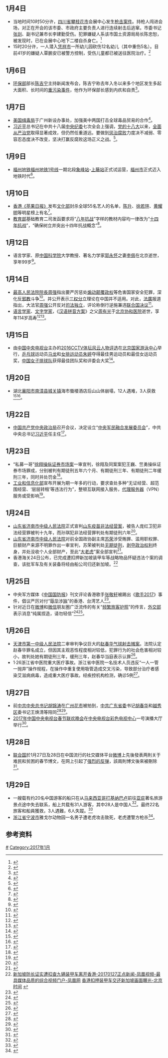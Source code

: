 <noinclude>{{MonthInNewsChina|2017|1}}</noinclude>

==1月4日==
*当地时间10时50分许，[[四川省|四川省]][[攀枝花市|攀枝花市]]会展中心发生[[攀枝花国土局长枪击事件|枪击案件]]。持枪人闯进会场，对正在开会的该市委、市政府主要负责人进行连续射击后逃窜。市委书记[[张剡|张剡]]、副书记兼市长李建勤受伤。犯罪嫌疑人系该市国土资源局局长陈忠恕，被发现时，已在会展中心地下二楼自杀身亡。<ref>{{Cite news |url=http://news.xinhuanet.com/politics/2017-01/04/c_1120244362.htm |title=四川攀枝花市发生一起枪击案件 市委书记及市长受伤 |publisher=新华社 |date=2017-01-04 |accessdate=2017-01-05 |archive-date=2017-01-05 |archive-url=https://web.archive.org/web/20170105180152/http://news.xinhuanet.com/politics/2017-01/04/c_1120244362.htm |dead-url=no }}</ref>
*15时20分许，一人潜入[[凭祥市|凭祥市]]一所幼儿园砍伤12名幼儿（其中重伤5名）。目前41岁的嫌疑人覃鹏安已被警方控制，受伤儿童都已被送往医院治疗。<ref>{{Cite news |url=http://www.chinanews.com/sh/2017/01-05/8114056.shtml |title=广西12幼童被砍伤：嫌犯以接小孩为由进入幼儿园 |publisher=中国新闻网 |date=2017-01-04 |accessdate=2017-01-05 |archive-date=2017-01-05 |archive-url=https://web.archive.org/web/20170105180828/http://www.chinanews.com/sh/2017/01-05/8114056.shtml |dead-url=no }}</ref>

==1月6日==
*[[中华人民共和国环保部|环保部]]部长[[陈吉宁|陈吉宁]]主持新闻发布会，陈吉宁称去年入冬以来多个地区发生多起大面积、长时间的[[中华人民共和国环境污染|重污染事件]]，他作为环保部长感到内疚和自责<ref>{{Cite news |url=http://www.bbc.com/zhongwen/simp/chinese-news-38539787 |title=中国环保部长陈吉宁就大面积雾霾道歉 “冬季污染基本无改善” |publisher=BBC中文网 |date=2017-01-06 |accessdate=2017-01-09 |archive-date=2017-01-09 |archive-url=https://web.archive.org/web/20170109133623/http://www.bbc.com/zhongwen/simp/chinese-news-38539787 |dead-url=no }}</ref>。

==1月7日==
*[[美国缉毒局|美国缉毒局]]于广州新设办事处，加强美中两国打击全球毒品贸易的合作<ref>{{Cite news |url=http://www.bbc.com/zhongwen/simp/chinese-news-38541170 |title=美国缉毒局在中国广州设立办事处 |publisher=BBC中文网 |date=2017-01-07 |accessdate=2017-01-09 |archive-date=2017-01-09 |archive-url=https://web.archive.org/web/20170109115322/http://www.bbc.com/zhongwen/simp/chinese-news-38541170 |dead-url=no }}</ref>。
*[[习近平|习近平]]总书记在中共十八届[[中国共产党中央纪律检查委员会|中央纪委]]七次全会上强调，[[中国共产党第十八次全国代表大会|党的十八大]]以来，[[“四个全面”战略布局|全面从严治党]]取得显著成效，但仍然任重道远。要做到[[中共十八大以來的反腐敗工作|惩治腐败]]力度决不减弱、零容忍态度决不改变，坚决打赢反腐败这场正义之战。<ref>{{Cite news|url=http://fanfu.people.com.cn/n1/2017/0107/c64371-29005922.html|title=坚决打赢反腐败这场正义之战|publisher=人民网|date=2017-01-07|accessdate=2017-01-17|archive-date=2017-01-18|archive-url=https://web.archive.org/web/20170118051624/http://fanfu.people.com.cn/n1/2017/0107/c64371-29005922.html|dead-url=no}}</ref>。

==1月9日==
*[[福州地铁|福州地铁]][[福州地铁1号线|福州地铁1号线]]一期北段[[象峰站|象峰站]]-[[上藤站|上藤站]]正式试运营，[[福州市|福州市]]正式迈入地铁时代<ref>{{Cite news |url=http://photo.china.com.cn/news/2017-01/06/content_40053912.htm |title=福州地铁1号线全线开通试运营 闽都文化主题车厢人气高 |publisher=中国网 |date=2017-01-09 |accessdate=2017-01-09 |archive-date=2017-01-09 |archive-url=https://web.archive.org/web/20170109113754/http://photo.china.com.cn/news/2017-01/06/content_40053912.htm |dead-url=no }}</ref>。

==1月10日==
*[[苹果日报_(香港)|香港《苹果日报》]]发布[[中华人民共和国文化部|文化部]]封杀全球55名艺人的名单，[[陈升|陈升]]、[[徐若瑄|徐若瑄]]、[[黄耀明|黄耀明]]等明星榜上有名<ref>{{Cite news |url=http://www.qdaily.com/articles/36575.html |title=又一波艺人作品下架了，这次是什么原因？ |publisher=好奇心日报 |date=2017-01-10 |accessdate=2017-01-10 |archive-date=2017-01-10 |archive-url=https://web.archive.org/web/20170110163708/http://www.qdaily.com/articles/36575.html |dead-url=no }}</ref>。
*[[中华人民共和国教育部|教育部]]基础教育二司发函要求将“[[八年抗战|八年抗战]]”字样的教材内容均一律改为“[[十四年抗战|十四年抗战]]”，“确保树立并突出十四年抗战概念”<ref>{{Cite_web|date=2017-01-11|url=https://theinitium.com/article/20170110-dailynews-china-japan-war/|title=为“贯彻中央精神”，中国大陆教科书“八年抗战”统一改为“十四年抗战”|website=[[端传媒|端传媒]]|accessdate=2017-01-18|archive-date=2017-01-18|archive-url=https://web.archive.org/web/20170118220250/https://theinitium.com/article/20170110-dailynews-china-japan-war/|dead-url=no}}</ref>。

==1月12日==
*语言学家、原[[中国科学院|中国科学院]]大学教授、著名力学家[[郭永怀|郭永怀]]之妻[[李佩|李佩]]在北京逝世，享年99岁<ref>{{cite web|url=http://tech.sina.com.cn/d/f/2017-01-12/doc-ifxzqnim4004289.shtml|title=我国著名语言学家 国科大教授李佩先生逝世|work=新浪科技|date=2017-01-12|accessdate=2017-01-12|archive-date=2017-01-15|archive-url=https://web.archive.org/web/20170115195034/http://tech.sina.com.cn/d/f/2017-01-12/doc-ifxzqnim4004289.shtml|dead-url=no}}</ref>。

==1月14日==
*[[最高人民法院院長|最高人民法院院長]][[周强|周强]]指出要严厉惩处[[煽动颠覆国家政权罪|煽动颠覆政权]]等危害国家安全犯罪，深化反[[邪教|邪教]]斗争<ref>{{cite web|url=http://news.cctv.com/2017/01/14/ARTIY866eNYCOLeSKe9aP4QC170114.shtml|title=周强：严厉惩处煽动颠覆政权等危害国家安全犯罪|work=CCTV|date=2017-01-14|accessdate=2017-01-17|archive-date=2017-01-18|archive-url=https://web.archive.org/web/20170118053721/http://news.cctv.com/2017/01/14/ARTIY866eNYCOLeSKe9aP4QC170114.shtml|dead-url=no}}</ref>。并公开表示[[三权分立|三权分立]]理论在中国并不适用。对此，[[法廣|法廣]]报道指出，大法官[[周强|周强]]公开反对[[司法独立|司法独立]]，评论称倒行逆施兼违[[联合国决议|联合国决议]]<ref>{{cite web|url=http://cn.rfi.fr/%E4%B8%AD%E5%9B%BD/20170116-%E5%A4%A7%E6%B3%95%E5%AE%98%E5%91%A8%E5%BC%BA%E5%85%AC%E5%BC%80%E5%8F%8D%E5%AF%B9%E5%8F%B8%E6%B3%95%E7%8B%AC%E7%AB%8B-%E8%AF%84%E8%AE%BA%E7%A7%B0%E5%80%92%E8%A1%8C%E9%80%86%E6%96%BD%E5%85%BC%E8%BF%9D%E8%81%94%E5%90%88%E5%9B%BD%E5%86%B3%E8%AE%AE|title=大法官周强公开反对司法独立 评论称倒行逆施兼违联合国决议|work=RFI|date=2017-01-16|accessdate=2017-01-17|archive-date=2017-01-16|archive-url=https://web.archive.org/web/20170116223722/http://cn.rfi.fr/%E4%B8%AD%E5%9B%BD/20170116-%E5%A4%A7%E6%B3%95%E5%AE%98%E5%91%A8%E5%BC%BA%E5%85%AC%E5%BC%80%E5%8F%8D%E5%AF%B9%E5%8F%B8%E6%B3%95%E7%8B%AC%E7%AB%8B-%E8%AF%84%E8%AE%BA%E7%A7%B0%E5%80%92%E8%A1%8C%E9%80%86%E6%96%BD%E5%85%BC%E8%BF%9D%E8%81%94%E5%90%88%E5%9B%BD%E5%86%B3%E8%AE%AE|dead-url=no}}</ref>。
*[[语言学家|语言学家]]、[[文字学家|文字学家]]，《[[汉语拼音方案|汉语拼音方案]]》之父[[周有光|周有光]]于[[北京协和医院|北京协和医院]]逝世，享年114岁高寿<ref>{{cite web|url=http://www.thepaper.cn/newsDetail_forward_1600405|title=“汉语拼音之父”周有光去世，享年112岁|publisher=澎湃新闻|date=2017-01-14|accessdate=2017-01-14|archive-date=2017-01-15|archive-url=https://web.archive.org/web/20170115104427/http://www.thepaper.cn/newsDetail_forward_1600405|dead-url=no}}</ref><ref>{{cite web|url=http://epaper.bjnews.com.cn/html/2017-01/15/content_668109.htm|title=汉语拼音之父周有光昨去世|publisher=新京报|date=2017-01-15|accessdate=2017-01-15|archive-date=2017-02-02|archive-url=https://web.archive.org/web/20170202001821/http://epaper.bjnews.com.cn/html/2017-01/15/content_668109.htm|dead-url=no}}</ref>。

==1月15日==
*由[[中国中央电视台|中国中央电视台]]主办的[[2016CCTV体坛风云人物评选|2016CCTV体坛风云人物评选]]在[[北京|北京]][[国家游泳中心|国家游泳中心]]举行，[[中国乒乓球队|乒乓球]]运动员[[马龙_(乒乓球运动员)|马龙]]和[[中国女子排球队|女排运动员]][[朱婷_(运动员)|朱婷]]夺得最佳男运动员和最佳女运动员奖，[[中国女子排球队|中国女子排球队]]获得最佳团队奖和评委会大奖<ref >{{cite web |url=http://jingji.sports.cn/zonghe/paiqiu/2017/0116/195717.html |language= |title=CCTV体坛风云人物年度评选女排荣膺四项大奖 |publisher=中国体育报 |date=2017-01-16 |accessdate=2017-01-16 |archive-date=2017-07-07 |archive-url=https://web.archive.org/web/20170707062423/http://jingji.sports.cn/zonghe/paiqiu/2017/0116/195717.html |dead-url=no }}</ref>。

==1月20日==
*湖北[[襄阳市|襄阳市]][[南漳县|南漳县]][[城关镇_(南漳县)|城关镇]]海市蜃楼酒店后山山体崩塌，12人遇难，3人获救<ref>{{cite web|url=https://udn.com/news/story/4/2244602|title=湖北南漳山崩 確認12人遇難|work=联合新闻网|date=2017-01-20|accessdate=2017-01-21|archive-date=2017-02-02|archive-url=https://web.archive.org/web/20170202095814/https://udn.com/news/story/4/2244602|dead-url=no}}</ref><ref>{{cite web|url=http://www.chinatimes.com/realtimenews/20170121002182-260409|title=湖北南漳山崩 受困14人救出3人|work=中时电子报|date=2017-01-21|accessdate=2017-01-21|archive-date=2017-02-02|archive-url=https://web.archive.org/web/20170202003747/http://www.chinatimes.com/realtimenews/20170121002182-260409|dead-url=no}}</ref>。

==1月22日==
*[[中国共产党中央政治局|中国共产党中央政治局]]召开会议，决定设立“[[中央军民融合发展委员会|中央军民融合发展委员会]]”，中共中央总书记[[习近平|习近平]]任主任<ref>{{cite web|url=https://theinitium.com/article/20170123-dailynews-china-military/|title=中央设立军民融合发展委员会，习近平任主任|work=端传媒|date=2017-01-23|accessdate=2017-01-23|archive-date=2017-02-02|archive-url=https://web.archive.org/web/20170202035516/https://theinitium.com/article/20170123-dailynews-china-military/|dead-url=no}}</ref>。

==1月23日==
*“私募一哥”[[徐翔_(投资家)|徐翔]][[2015年中国股灾|操纵证券市场案]]一审宣判，徐翔及同案案犯王巍、竺勇操纵证券市场罪成，分别被判有期徒刑五年六个月、有期徒刑三年、有期徒刑二年缓刑三年，同时并处罚金<ref>{{cite web|url=https://theinitium.com/article/20151102-dailynews-PE-XuXiang/|title=中国“私募一哥”徐翔操纵证券市场罪成，判监五年半|work=端传媒|date=2017-01-23|accessdate=2017-01-23|archive-date=2017-02-02|archive-url=https://web.archive.org/web/20170202035609/https://theinitium.com/article/20151102-dailynews-PE-XuXiang/|dead-url=no}}</ref>。
*[[工业和信息化部|工业和信息化部]]宣布开展为期一年多的行动，要求查处多种“无证经营、超范围经营、‘层层转租’等违法行为”，整顿互联网接入服务，[[代理服务器|代理服务器]]（VPN）服务或受影响<ref>{{cite web|url=http://www.bbc.com/zhongwen/simp/chinese-news-38714639|title=中国打击代理服务器“非法经营”　网民忧无法翻墙|work=BBC中文网|date=2017-01-23|accessdate=2017-01-23|archive-date=2017-01-25|archive-url=https://web.archive.org/web/20170125163620/http://www.bbc.com/zhongwen/simp/chinese-news-38714639|dead-url=no}}</ref>。

==1月24日==
*[[山东省济南市中级人民法院|山东省济南市中级人民法院]]正式宣判[[山东疫苗案|山东疫苗非法经营案]]，被告人庞红卫犯非法经营罪被判十九年，而孙琪犯非法经营罪判处有期徒刑六年<ref>{{cite web|title=山东疫苗非法经营案宣判 庞红卫孙琪获刑19年和6年|url=http://finance.qq.com/a/20170124/017505.htm|website=腾讯网|accessdate=2017-01-24|date=2017-01-24|archive-date=2017-02-02|archive-url=https://web.archive.org/web/20170202103440/http://finance.qq.com/a/20170124/017505.htm|dead-url=no}}</ref>。
*[[山东省济南市中级人民法院|山东省济南市中级人民法院]]对前全国政协副主席[[苏荣|苏荣]]涉受贿罪、滥用职权罪、巨额财产来源不明罪作出一审宣判，苏荣被判处[[无期徒刑|无期徒刑]]，[[剥夺政治权利|剥夺政治权利]]终身，并处没收个人全部财产，至此“[[大老虎|大老虎]]”案全部宣判<ref>{{cite web|url=https://theinitium.com/article/20170124-dailynews-surong/|title=中国反腐“大老虎”案全部宣判，中纪委新规如何回答“谁来监督纪委”？|work=端传媒|date=2017-01-24|accessdate=2017-01-24|archive-date=2017-02-02|archive-url=https://web.archive.org/web/20170202051215/https://theinitium.com/article/20170124-dailynews-surong/|dead-url=no}}</ref>。
*香港海关24日公布，已完成遭扣押新加坡装甲车等战略物品怀疑违法个案的调查，该批军车及有关装备将经由船公司归还新加坡。<ref>[http://v.ifeng.com/news/world/201701/01cab67c-3ae3-4642-9a8c-2684fa356e85.shtml 新加坡防长证实遭扣查九辆装甲车离开香港-20170127正点新闻-凤凰视频-最具媒体品质的综合视频门户-凤凰网] {{Wayback|url=http://v.ifeng.com/news/world/201701/01cab67c-3ae3-4642-9a8c-2684fa356e85.shtml |date=20170202060900 }}[http://new.item.btime.com/mil/33kkkrsg3ks8ha925rbo1rgc2f4?from=jt3p1 香港扣押装甲车交还新加坡画面曝光-北京时间] {{Wayback|url=http://new.item.btime.com/mil/33kkkrsg3ks8ha925rbo1rgc2f4?from=jt3p1 |date=20170202032856 }}</ref>

==1月25日==
*中央军方媒体《[[中国国防报|中国国防报]]》刊文评论香港歌手[[张敬轩|张敬轩]]被踢出《[[歌手2017|歌手2017]]》事件，倡议严厉对付“[[反华|辱华]]涉[[香港独立运动|独]]”的香港、台湾艺人<ref>{{cite web|title=“反港独”　《中国国防报》赞同抵制香港歌手张敬轩|url=http://www.bbc.com/zhongwen/simp/chinese-news-38740959|website=BBC中文网|accessdate=2017-01-26|date=2017-01-25|archive-date=2017-01-25|archive-url=https://web.archive.org/web/20170125081619/http://www.bbc.com/zhongwen/simp/chinese-news-38740959|dead-url=no}}</ref>。
*针对近日在[[微博|微博]]和[[微信|微信]]朋友圈广泛流传的有关“[[中华人民共和国护照|频繁旅客护照]]”的传言，[[中华人民共和国外交部|外交部]]表示消息“纯属捏造，请勿轻信”<ref>{{cite web|title=辟谣！外交部推出频繁旅客护照？骗鬼啦！|url=http://travel.sohu.com/20170124/n479480065.shtml|website=搜狐旅游|accessdate=2017-01-26|date=2017-01-24|archive-date=2017-02-02|archive-url=https://web.archive.org/web/20170202024341/http://travel.sohu.com/20170124/n479480065.shtml|dead-url=no}}</ref><ref>{{cite web|title=中国推频繁旅客护照？免签国增加的假消息为何没完没了？|url=http://www.bbc.com/zhongwen/simp/chinese-news-38740678|website=BBC中文网|accessdate=2017-01-26|date=2017-01-26|archive-date=2017-01-26|archive-url=https://web.archive.org/web/20170126061117/http://www.bbc.com/zhongwen/simp/chinese-news-38740678|dead-url=no}}</ref>。

==1月26日==
*[[天津市第一中级人民法院|天津市第一中级人民法院]]二审审判争议巨大的[[赵春华气球射击摊案|赵春华气球射击摊案]]。法院认定赵春华罪名成立，但因其主观恶性程度相对较低，犯罪行为的社会危害相对较小，故判处她有期徒刑三年，缓刑三年，赵春华当庭表示认罪<ref>{{Cite web |url=http://news.sina.com.cn/c/nd/2017-01-26/doc-ifxzyxmu8068007.shtml |title=赵春华案二审宣判：判处有期徒刑三年 缓刑三年 |date=2017-01-26 |accessdate=2017-01-26 |work=新浪网 |archiveurl=https://web.archive.org/web/20170126062443/http://news.sina.com.cn/c/nd/2017-01-26/doc-ifxzyxmu8068007.shtml |archivedate=2017-01-26 |deadurl=yes }}</ref>。
*1·26浙江省中医院重大医疗事故。浙江省中医院一名技术人员违反“一人一管一抛弃”操作规程，在操作中重复使用吸管造成交叉污染，导致部分治疗者感染艾滋病病毒，造成重大医疗事故。经疾控机构检测，确诊5例<ref>{{Cite web |url=http://society.people.com.cn/n1/2017/0209/c1008-29068830.html |title=浙江一医院人员违规操作致5患者感染艾滋 院长被免职 |accessdate=2018-06-06 |archive-date=2018-12-22 |archive-url=https://web.archive.org/web/20181222013832/http://society.people.com.cn/n1/2017/0209/c1008-29068830.html |dead-url=no }}</ref>。

==1月27日==
*前[[中国共产党中央委员会总书记|中共中央总书记]][[胡锦涛|胡锦涛]]在[[广州花市|广州花市]]被拍到，[[中国共产党广东省委员会|中共广东省委]]书记[[胡春华|胡春华]]和[[越秀区|越秀区]]委书记王焕清等陪同<ref>{{Cite web|url=https://www.hk01.com/%E5%85%A9%E5%B2%B8/68282/%E8%83%A1%E9%8C%A6%E6%BF%A4-%E8%83%A1%E6%98%A5%E8%8F%AF-%E4%BA%8C%E8%83%A1-%E7%AF%80%E5%89%8D%E7%8F%BE%E8%BA%AB%E5%BB%A3%E5%B7%9E%E8%8A%B1%E5%B8%82|title=胡錦濤、胡春華「二胡」節前現身廣州花市|date=2016-01-27|accessdate=2016-01-27|work=香港01}}</ref><ref>{{Cite web|url=http://www.bbc.com/zhongwen/simp/chinese-news-38766818|title=胡锦涛南下广州逛花市　消息曝光惹关注|date=2016-01-27|accessdate=2016-01-27|work=BBC中文网|archive-date=2017-01-27|archive-url=https://web.archive.org/web/20170127052415/http://www.bbc.com/zhongwen/simp/chinese-news-38766818|dead-url=no}}</ref>。
*[[2017年中国中央电视台春节联欢晚会|2017年中国中央电视台春节联欢晚会]]在[[中央电视台彩色电视中心|中央电视台彩色电视中心]]一号演播大厅举行<ref>{{Cite web|url=http://ent.ifeng.com/a/20170127/42821516_0.shtml#p=4|title=2017央视鸡年春晚现场|date=2016-01-27|accessdate=2016-01-27|work=凤凰网|archive-date=2017-01-30|archive-url=https://web.archive.org/web/20170130040300/http://ent.ifeng.com/a/20170127/42821516_0.shtml#p=4|dead-url=no}}</ref>。

==1月28日==
*[[联合国|联合国]]於1月27日及28日在中国流行的社交媒体平台[[微博|微博]]上先後發表两則关于难民和贫困的春节博文，在网上引起了[[2017年除夕联合国微博事件|强烈的反弹]]，該兩則博文後來被刪除<ref>{{Cite news |url=http://www.voachinese.com/a/news-china-un-weibo-20170201/3701313.html |title=联合国在中国社交网站呼吁关注难民遭民众批评 |publisher=美國之音 |date=2017-02-01 |accessdate=2017-02-01 |archive-date=2017-02-01 |archive-url=https://web.archive.org/web/20170201101310/http://www.voachinese.com/a/news-china-un-weibo-20170201/3701313.html |dead-url=no }}</ref>。

==1月29日==
*一艘载有约20名中国游客的船只在从[[马来西亚|马来西亚]][[哥打基纳巴卢|哥打基纳巴卢]]前往[[亚庇|亚庇]]著名旅游景点{{le|环滩岛|Mengalum Island}}途中失去联系，船上共载有31人游客，其中28人是中国人<ref>{{Cite web|url=http://www.cankaoxiaoxi.com/roll10/bd/20170129/1649325.shtml|title=一艘载有中国游客的船只在马来西亚失联|date=2016-01-29|accessdate=2016-01-29|work=参考消息|archive-date=2018-10-04|archive-url=https://web.archive.org/web/20181004102157/http://www.cankaoxiaoxi.com/roll10/bd/20170129/1649325.shtml|dead-url=no}}</ref>。最终22名旅客和船員獲救，3人遇難，6人失蹤。<ref>{{Cite news |url=http://www.bbc.com/zhongwen/simp/world-38793138 |title=马来西亚沙巴州船难：军警继续搜索失踪中国游客 |work=BBC中文網 |date=2017-01-30 |accessdate=2017-01-30 |archive-date=2017-01-30 |archive-url=https://web.archive.org/web/20170130065320/http://www.bbc.com/zhongwen/simp/world-38793138 |dead-url=no }}</ref>
*[[浙江省|浙江省]][[宁波市|宁波市]]雅戈尔动物园一名男子遭老虎攻击致死，老虎遭警方枪杀<ref>{{Cite news|url=http://www.bbc.com/zhongwen/simp/chinese-news-38798003|title=宁波动物园老虎春节咬死人 谁该担责？|work=BBC中文網|date=2017-01-29|accessdate=2017-01-30|archive-date=2017-01-30|archive-url=https://web.archive.org/web/20170130141246/http://www.bbc.com/zhongwen/simp/chinese-news-38798003|dead-url=no}}</ref>。

==参考资料==
{{reflist|2}}

{{Portal:中國大陸新聞動態/Footer}}
<noinclude>
[[Category:2017年中国|#]]
[[Category:2017年1月|Category:2017年1月]]
</noinclude>